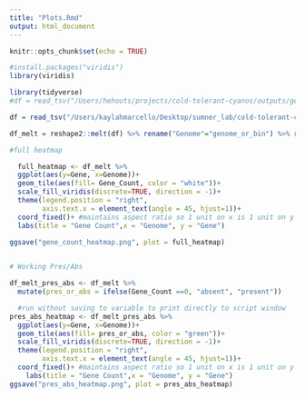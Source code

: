 ```yaml
---
title: "Plots.Rmd"
output: html_document
---
```


```r
knitr::opts_chunk$set(echo = TRUE)

#install.packages("viridis")
library(viridis)

library(tidyverse)
#df = read_tsv("/Users/hehouts/projects/cold-tolerant-cyanos/outputs/gene-hits/gene_hit_matrix_output.tsv")

df = read_tsv("/Users/kaylahmarcello/Desktop/sumner_lab/cold-tolerant-cyanos/outputs/gene-hits/gene_hit_matrix_output.tsv")

df_melt = reshape2::melt(df) %>% rename("Genome"="genome_or_bin") %>% rename("Gene"="variable") %>% rename("Gene_Count"="value") %>%  mutate(Gene_Count = as.factor(Gene_Count))

```


```r
#full heatmap

  full_heatmap <- df_melt %>%
  ggplot(aes(y=Gene, x=Genome))+
  geom_tile(aes(fill= Gene_Count, color = "white"))+
  scale_fill_viridis(discrete=TRUE, direction = -1)+
  theme(legend.position = "right",
        axis.text.x = element_text(angle = 45, hjust=1))+
  coord_fixed()+ #maintains aspect ratio so 1 unit on x is 1 unit on y
  labs(title = "Gene Count",x = "Genome", y = "Gene")

ggsave("gene_count_heatmap.png", plot = full_heatmap)
  
```


```r
# Working Pres/Abs

df_melt_pres_abs <- df_melt %>% 
  mutate(pres_or_abs = ifelse(Gene_Count ==0, "absent", "present")) 

  #run without saving to variable to print directly to script window
pres_abs_heatmap <- df_melt_pres_abs %>% 
  ggplot(aes(y=Gene, x=Genome))+
  geom_tile(aes(fill= pres_or_abs, color = "green"))+
  scale_fill_viridis(discrete=TRUE, direction = -1)+
  theme(legend.position = "right",
        axis.text.x = element_text(angle = 45, hjust=1))+
  coord_fixed()+ #maintains aspect ratio so 1 unit on x is 1 unit on y
    labs(title = "Gene Count",x = "Genome", y = "Gene")
ggsave("pres_abs_heatmap.png", plot = pres_abs_heatmap)



```

